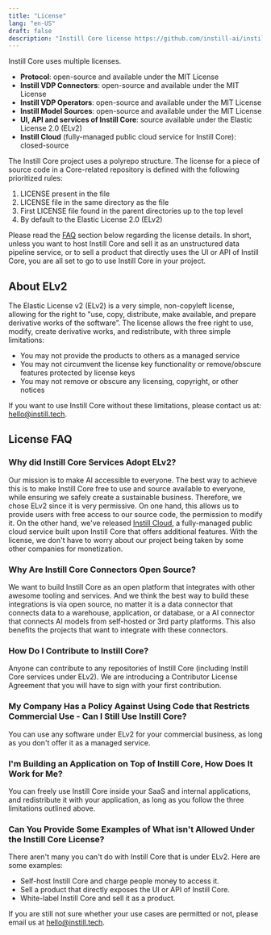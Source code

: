 ```yaml
---
title: "License"
lang: "en-US"
draft: false
description: "Instill Core license https://github.com/instill-ai/instill-core"
---
```


Instill Core uses multiple licenses.

- **Protocol**: open-source and available under the MIT License
- **Instill VDP Connectors**: open-source and available under the MIT License
- **Instill VDP Operators**: open-source and available under the MIT License
- **Instill Model Sources**: open-source and available under the MIT License
- **UI, API and services of Instill Core**: source available under the Elastic License 2.0 (ELv2)
- **Instill Cloud** (fully-managed public cloud service for Instill Core): closed-source

<ZoomableImg
  src="/docs-assets/core/license.svg"
  alt="Instill Core license overview"
/>

The Instill Core project uses a polyrepo structure. The license for a piece of source code in a Core-related repository is defined with the following prioritized rules:

1. LICENSE present in the file
2. LICENSE file in the same directory as the file
3. First LICENSE file found in the parent directories up to the top level
4. By default to the Elastic License 2.0 (ELv2)

Please read the [FAQ](#license-faq) section below regarding the license details.
In short, unless you want to host Instill Core and sell it as an unstructured data pipeline service, or to sell a product that directly uses the UI or API of Instill Core,
you are all set to go to use Instill Core in your project.

## About ELv2

The Elastic License v2 (ELv2) is a very simple, non-copyleft license, allowing for the right to "use, copy, distribute, make available, and prepare derivative works of the software”.
The license allows the free right to use, modify, create derivative works, and redistribute, with three simple limitations:

- You may not provide the products to others as a managed service
- You may not circumvent the license key functionality or remove/obscure features protected by license keys
- You may not remove or obscure any licensing, copyright, or other notices

If you want to use Instill Core without these limitations, please contact us at: hello@instill.tech.

## License FAQ

### Why did Instill Core Services Adopt ELv2?

Our mission is to make AI accessible to everyone. The best way to achieve this is to make Instill Core free to use and source available to everyone, while ensuring we safely create a sustainable business.
Therefore, we chose ELv2 since it is very permissive. On one hand, this allows us to provide users with free access to our source code, the permission to modify it.
On the other hand, we've released [Instill Cloud](https://console.instill.tech/?utm_source=documentation&utm_medium=link), a fully-managed public cloud service built upon Instill Core that offers additional features.
With the license, we don't have to worry about our project being taken by some other companies for monetization.

### Why Are Instill Core Connectors Open Source?

We want to build Instill Core as an open platform that integrates with other awesome tooling and services.
And we think the best way to build these integrations is via open source, no matter it is a data connector that connects data to a warehouse, application, or database, or a AI connector that connects AI models from self-hosted or 3rd party platforms.
This also benefits the projects that want to integrate with these connectors.

### How Do I Contribute to Instill Core?

Anyone can contribute to any repositories of Instill Core (including Instill Core services under ELv2). We are introducing a Contributor License Agreement that you will have to sign with your first contribution.

### My Company Has a Policy Against Using Code that Restricts Commercial Use - Can I Still Use Instill Core?

You can use any software under ELv2 for your commercial business, as long as you don't offer it as a managed service.

### I'm Building an Application on Top of Instill Core, How Does It Work for Me?

You can freely use Instill Core inside your SaaS and internal applications, and redistribute it with your application, as long as you follow the three limitations outlined above.

### Can You Provide Some Examples of What isn't Allowed Under the Instill Core License?

There aren't many you can't do with Instill Core that is under ELv2. Here are some examples:

- Self-host Instill Core and charge people money to access it.
- Sell a product that directly exposes the UI or API of Instill Core.
- White-label Instill Core and sell it as a product.

If you are still not sure whether your use cases are permitted or not, please email us at hello@instill.tech.
